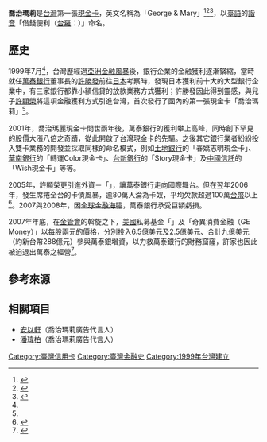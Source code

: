 '''喬治瑪莉'''是[[台灣|台灣]]第一張[[現金卡|現金卡]]，英文名稱為「George & Mary」<ref name="今週刊">{{Cite web|date=2002-07-04|url=http://www.businesstoday.com.tw/article/category/80395/post/200207040015/%E8%90%AC%E6%B3%B0%E3%80%8C%E5%96%AC%E6%B2%BB%E8%88%87%E7%91%AA%E9%BA%97%E3%80%8D%E5%8D%A1%E5%A4%A7%E7%B4%85%E7%9A%84%E7%A7%98%E8%A8%A3%20P.72|title=萬泰「喬治與瑪麗」卡大紅的秘訣 P.72|work=|author=|publisher=今週刊|accessdate=2018-03-06|language=zh-tw|archive-date=2020-06-11|archive-url=https://web.archive.org/web/20200611112057/https://www.businesstoday.com.tw/article/category/80395/post/200207040015/%E8%90%AC%E6%B3%B0%E3%80%8C%E5%96%AC%E6%B2%BB%E8%88%87%E7%91%AA%E9%BA%97%E3%80%8D%E5%8D%A1%E5%A4%A7%E7%B4%85%E7%9A%84%E7%A7%98%E8%A8%A3%20P.72|dead-url=no}}</ref><ref name="喬治瑪莉">{{Cite web|date=2008-01-26|url=https://tw.appledaily.com/headline/daily/20080126/30207961|title=萬泰銀 成敗都是現金卡|work=|author=|publisher=[[蘋果日報|蘋果日報]]|accessdate=2018-03-06|language=zh-tw|archive-date=2020-06-11|archive-url=https://web.archive.org/web/20200611112106/https://tw.appledaily.com/headline/daily/20080126/30207961|dead-url=no}}</ref><ref name="economic">{{Cite web|date=2017-12-14|url=https://money.udn.com/money/story/5930/2874375|title=小心淪為「房債族」！從2005年卡債風暴看未來「房貸危機」＞信用卡外，還有現金卡|work=|author=|publisher=[[經濟日報_(台灣)|經濟日報]]|accessdate=2018-03-06|language=zh-tw|archive-date=2020-06-11|archive-url=https://web.archive.org/web/20200611112107/https://money.udn.com/money/story/5930/2874375|dead-url=no}}</ref>，以[[臺語|臺語]]的[[諧音_(語言學)|諧音]]「借錢便利（[[台羅|台羅]]：{{Lang|nan-Latn|Tsioh-tsînn Pián-lī}}）」命名{{r|喬治瑪莉|economic}}。

== 歷史 ==
1999年7月{{r|喬治瑪莉}}<ref name="今週刊" />，台灣歷經過[[亞洲金融風暴|亞洲金融風暴]]後，銀行企業的金融獲利逐漸緊縮{{r|economic}}，當時就任[[萬泰銀行|萬泰銀行]]董事長的[[許勝發|許勝發]]前往[[日本|日本]]考察時，發現日本獲利前十大的大型銀行企業中，有三家銀行都靠小額信貸的放款業務方式獲利{{r|今週刊}}；許勝發因此得到靈感，與兒子[[許顯榮|許顯榮]]將這項金融獲利方式引進台灣{{r|喬治瑪莉}}，首次發行了國內的第一張現金卡「喬治瑪莉」<ref name="今週刊" />。

2001年，喬治瑪麗現金卡問世兩年後，萬泰銀行的獲利攀上高峰，同時創下罕見的股價大漲八倍之奇蹟，從此開啟了台灣現金卡的先驅。之後其它銀行業者紛紛投入雙卡業務的開發並採取同樣的命名模式，例如[[土地銀行|土地銀行]]的「春嬌志明現金卡」、[[華南銀行|華南銀行]]的「轉運Color現金卡」、[[台新銀行|台新銀行]]的「Story現金卡」及[[中國信託|中國信託]]的「Wish現金卡」等等{{r|喬治瑪莉|economic}}。

2005年，許顯榮更引進外資－「{{link-en|奇異資融|GE Capital|奇異資融}}」，讓萬泰銀行走向國際舞台{{r|喬治瑪莉}}。但在翌年2006年，發生席捲全台的卡債風暴，逾80萬人淪為卡奴，平均欠款超過100萬[[台幣|台幣]]以上<ref name="卡債風暴">{{Cite web|date=2015-12-16|url=https://tw.appledaily.com/new/realtime/20151216/753598/|title=【蘋果調查】信用卡多恐怖？5位卡奴的沉痛告白|work=|author=|publisher=蘋果日報|accessdate=2018-03-06|language=zh-tw|archive-date=2020-06-11|archive-url=https://web.archive.org/web/20200611112117/https://tw.appledaily.com/new/realtime/20151216/753598/|dead-url=no}}</ref>。2007與2008年，因[[2007年–2008年環球金融危機|全球金融海嘯]]，萬泰銀行承受巨額虧損。

2007年年底，在[[金管會|金管會]]的斡旋之下，[[美國|美國]]私募基金「{{link-en|SAC私募資本|S.A.C. Private Capital Group|SAC私募資本}}」及「奇異消費金融（GE Money）」以每股兩元的價格，分別投入6.5億美元及2.5億美元、合計九億美元（約新台幣288億元）參與萬泰銀增資，以力救萬泰銀行的財務窟窿，許家也因此被迫退出萬泰之經營<ref>{{cite news | language =zh-tw | author =洪凱音、溫建勳、呂淑美 | url =http://blog.udn.com/spark37/1202404 | title =萬泰銀增資最後一天 SAC砸錢入主 | publisher =[[經濟日報_(臺灣)|經濟日報 (臺灣)]] | date =2007-09-01 | accessdate =2020-12-22 | archive-date =2022-03-19 | archive-url =https://web.archive.org/web/20220319032206/https://blog.udn.com/spark37/1202404 | dead-url =no }}</ref>。

== 參考來源 ==
{{reflist}}

== 相關項目 ==
* [[安以軒|安以軒]]（喬治瑪莉廣告代言人）
* [[潘瑋柏|潘瑋柏]]（喬治瑪莉廣告代言人）
[[Category:臺灣信用卡|Category:臺灣信用卡]]
[[Category:臺灣金融史|Category:臺灣金融史]]
[[Category:1999年台灣建立|Category:1999年台灣建立]]